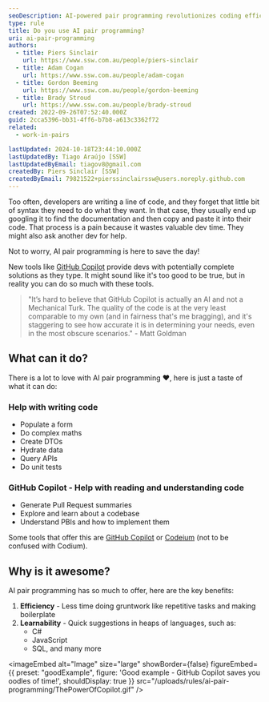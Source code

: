 ```yaml
---
seoDescription: AI-powered pair programming revolutionizes coding efficiency and accuracy, providing instant suggestions across various languages, reducing gruntwork and boosting confidence
type: rule
title: Do you use AI pair programming?
uri: ai-pair-programming
authors:
  - title: Piers Sinclair
    url: https://www.ssw.com.au/people/piers-sinclair
  - title: Adam Cogan
    url: https://www.ssw.com.au/people/adam-cogan
  - title: Gordon Beeming
    url: https://www.ssw.com.au/people/gordon-beeming
  - title: Brady Stroud
    url: https://www.ssw.com.au/people/brady-stroud
created: 2022-09-26T07:52:40.000Z
guid: 2cca5396-bb31-4ff6-b7b8-a613c3362f72
related:
  - work-in-pairs

lastUpdated: 2024-10-18T23:44:10.000Z
lastUpdatedBy: Tiago Araújo [SSW]
lastUpdatedByEmail: tiagov8@gmail.com
createdBy: Piers Sinclair [SSW]
createdByEmail: 79821522+pierssinclairssw@users.noreply.github.com
---
```


Too often, developers are writing a line of code, and they forget that little bit of syntax they need to do what they want. In that case, they usually end up googling it to find the documentation and then copy and paste it into their code. That process is a pain because it wastes valuable dev time. They might also ask another dev for help.

Not to worry, AI pair programming is here to save the day!
<youtubeEmbed url="https://www.youtube.com/embed/SXtMnn1v7d8" description="Video: 6 ways GitHub Copilot helps you write better code faster (7 min)" />

<youtubeEmbed url="https://www.youtube.com/watch?v=vUX5u_4B2AM" description="Video: Say hello to GitHub Copilot Enterprise! (17 min)" />

New tools like [GitHub Copilot](https://github.com/features/copilot) provide devs with potentially complete solutions as they type. It might sound like it's too good to be true, but in reality you can do so much with these tools.

> "It’s hard to believe that GitHub Copilot is actually an AI and not a Mechanical Turk. The quality of the code is at the very least comparable to my own (and in fairness that's me bragging), and it's staggering to see how accurate it is in determining your needs, even in the most obscure scenarios."
> \- Matt Goldman

## What can it do?

There is a lot to love with AI pair programming ❤️, here is just a taste of what it can do:

### Help with writing code

* Populate a form
* Do complex maths
* Create DTOs
* Hydrate data
* Query APIs
* Do unit tests

### GitHub Copilot - Help with reading and understanding code

* Generate Pull Request summaries
* Explore and learn about a codebase
* Understand PBIs and how to implement them

Some tools that offer this are [GitHub Copilot](https://docs.github.com/en/enterprise-cloud@latest/copilot/using-github-copilot/asking-github-copilot-questions-in-githubcom) or [Codeium](https://codeium.com/) (not to be confused with Codium).

## Why is it awesome?

AI pair programming has so much to offer, here are the key benefits:

1. **Efficiency** - Less time doing gruntwork like repetitive tasks and making boilerplate
2. **Learnability** - Quick suggestions in heaps of languages, such as:
    * C#
    * JavaScript
    * SQL, and many more

<imageEmbed
  alt="Image"
  size="large"
  showBorder={false}
  figureEmbed={{
    preset: "goodExample",
    figure: 'Good example - GitHub Copilot saves you oodles of time!',
    shouldDisplay: true
  }}
  src="/uploads/rules/ai-pair-programming/ThePowerOfCopilot.gif"
/>
